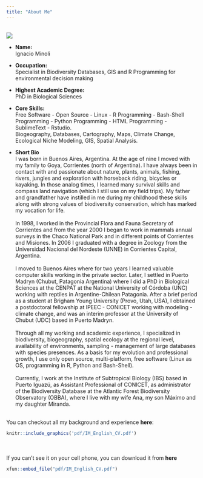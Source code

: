 ```yaml
---
title: "About Me"
---
```


<br>
![](images/foto_perfil_2.jpg)<br>

- __Name:__<br>
Ignacio Minoli
- __Occupation:__<br>
Specialist in Biodiversity Databases, GIS and R Programming for environmental decision making
- __Highest Academic Degree:__<br>
PhD in Biological Sciences
- __Core Skills:__<br>
Free Software - Open Source - Linux - R Programming - Bash-Shell Programming - Python Programming - HTML Programming - SublimeText - Rstudio.<br>
Biogeography, Databases, Cartography, Maps, Climate Change, Ecological Niche Modeling, GIS, Spatial Analysis.
<br>

- __Short Bio__<br>
I was born in Buenos Aires, Argentina. At the age of nine I moved with my family to Goya, Corrientes (north of Argentina). I have always been in contact with and passionate about nature, plants, animals, fishing, rivers, jungles and exploration with horseback riding, bicycles or kayaking. In those analog times, I learned many survival skills and compass land navigation (which I still use on my field trips).  My father and grandfather have instilled in me during my childhood these skills along with strong values of biodiversity conservation, which has marked my vocation for life.<br>
<br>
In 1998, I worked in the Provincial Flora and Fauna Secretary of Corrientes and from the year 2000 I began to work in mammals annual surveys in the Chaco National Park and in different points of Corrientes and Misiones. In 2006 I graduated with a degree in Zoology from the Universidad Nacional del Nordeste (UNNE) in Corrientes Capital, Argentina.<br>
<br>
I moved to Buenos Aires where for two years I learned valuable computer skills working in the private sector. Later, I settled in Puerto Madryn (Chubut, Patagonia Argentina) where I did a PhD in Biological Sciences at the CENPAT at the National University of Córdoba (UNC) working with reptiles in Argentine-Chilean Patagonia. After a brief period as a student at Brigham Young University (Provo, Utah, USA), I obtained a postdoctoral fellowship at IPEEC - CONICET working with modeling - climate change, and was an interim professor at the University of Chubut (UDC) based in Puerto Madryn.<br> 
<br>
Through all my working and academic experience, I specialized in biodiversity, biogeography, spatial ecology at the regional level, availability of environments, sampling - management of large databases with species presences. As a basis for my evolution and professional growth, I use only open source, multi-platform, free software (Linux as OS, programming in R, Python and Bash-Shell).<br>
<br>
Currently, I work at the Institute of Subtropical Biology (IBS) based in Puerto Iguazú, as Assistant Professional of CONICET, as administrator of the Biodiversity Database at the Atlantic Forest Biodiversity Observatory (OBBA), where I live with my wife Ana, my son Máximo and my daughter Miranda.<br>
<br>

You can checkout all my background and experience <b>here</b>:
<br>

```r
knitr::include_graphics('pdf/IM_English_CV.pdf')
```
<br>
<br>
If you can't see it on your cell phone, you can download it from __here__
```r
xfun::embed_file("pdf/IM_English_CV.pdf")
```
<br>

<!-- # ```{r echo=FALSE} -->
<!-- # # a single file, list or directory. https://bookdown.org/yihui/rmarkdown-cookbook/embed-file.html -->
<!-- # xfun::embed_file("pdf/IM_English_CV.pdf") -->
<!-- # ``` -->
<!-- #  -->
<!-- # Or here # https://community.rstudio.com/t/how-to-link-to-a-file-from-an-included-markdown-document-in-a-shiny-app/45907/2 -->
<!-- #  -->
<!-- # ![](pdf/IM_English_CV.pdf) -->